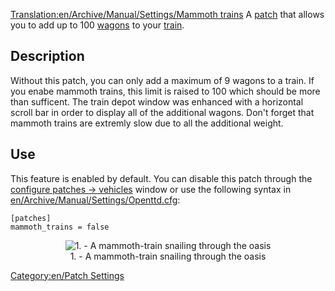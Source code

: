 [[Translation:en/Archive/Manual/Settings/Mammoth trains]]
A [[en/Community/Patches/Patches|patch]] that allows you to add up to 100 [[en/Manual/Trains|wagons]] to your [[en/Manual/Trains|train]].

== Description ==
Without this patch, you can only add a maximum of 9 wagons to a train. If you enabe mammoth trains, this limit is raised to 100 which should be more than sufficent. The train depot window was enhanced with a horizontal scroll bar in order to display all of the additional wagons. Don't forget that mammoth trains are extremly slow due to all the additional weight. 

== Use ==
This feature is enabled by default. You can disable this patch through the [[en/Archive/Manual/Settings/Configuring patches/Vehicles|configure patches -> vehicles]] window or use the following syntax in [[en/Archive/Manual/Settings/Openttd.cfg]]:
<pre>
[patches]
mammoth_trains = false
</pre>
<center>[[File:en/Archive/Manual/Settings/MammothTrains.png|center|frame|1. - A mammoth-train snailing through the oasis]]</center>

[[Category:en/Patch Settings]]